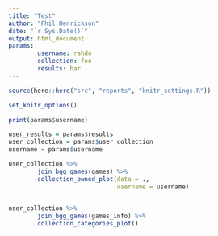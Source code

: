 ```yaml
---
title: "Test"
author: "Phil Henrickson"
date: "`r Sys.Date()`"
output: html_document
params:
        username: rahdo
        collection: foo
        results: bar
---
```


```r

source(here::here("src", "reports", "knitr_settings.R"))

set_knitr_options()
```


```r

print(params$username)

user_results = params$results
user_collection = params$user_collection
username = params$username

```

```r

user_collection %>%
        join_bgg_games(games) %>%
        collection_owned_plot(data = .,
                              username = username)
        
```

```r

user_collection %>%
        join_bgg_games(games_info) %>%
        collection_categories_plot()

```

